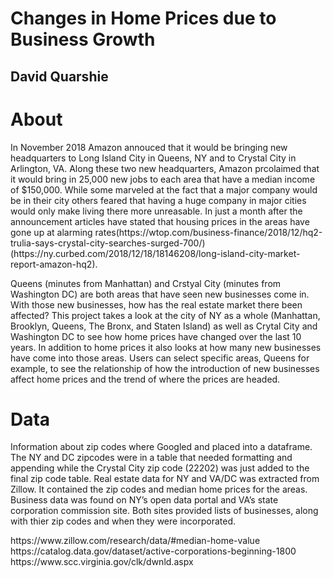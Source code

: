 # Changes in Home Prices due to Business Growth
## David Quarshie

# About
In November 2018 Amazon annouced that it would be bringing new headquarters to Long Island City in Queens, NY and to Crystal City in Arlington, VA. Along these two new headquarters, Amazon prcolaimed that it would bring in 25,000 new jobs to each area that have a median income of $150,000. While some marveled at the fact that a major company would be in their city others feared that having a huge company in major cities would only make living there more unreasable. In just a month after the announcement articles have stated that housing prices in the areas have gone up at alarming rates(https://wtop.com/business-finance/2018/12/hq2-trulia-says-crystal-city-searches-surged-700/) (https://ny.curbed.com/2018/12/18/18146208/long-island-city-market-report-amazon-hq2). 

Queens (minutes from Manhattan) and Crstyal City (minutes from Washington DC) are both areas that have seen new businesses come in. With those new businesses, how has the real estate market there been affected? This project takes a look at the city of NY as a whole (Manhattan, Brooklyn, Queens, The Bronx, and Staten Island) as well as Crytal City and Washington DC to see how home prices have changed over the last 10 years. In addition to home prices it also looks at how many new businesses have come into those areas. Users can select specific areas, Queens for example, to see the relationship of how the introduction of new businesses affect home prices and the trend of where the prices are headed.

# Data  
Information about zip codes where Googled and placed into a dataframe. The NY and DC zipcodes were in a table that needed formatting and appending while the Crystal City zip code (22202) was just added to the final zip code table. Real estate data for NY and VA/DC was extracted from Zillow. It contained the zip codes and median home prices for the areas. Business data was found on NY's open data portal and VA's state corporation commission site. Both sites provided lists of businesses, along with thier zip codes and when they were incorporated.


https://www.zillow.com/research/data/#median-home-value  
https://catalog.data.gov/dataset/active-corporations-beginning-1800  
https://www.scc.virginia.gov/clk/dwnld.aspx  

